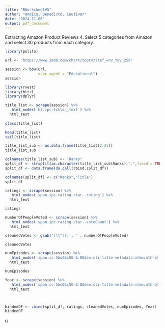 ```yaml
---
title: "RWorksheet#5"
author: "Andica, Benedicto, Cautivar"
date: "2024-11-06"
output: pdf_document
---
```

Extracting Amazon Product Reviews
4. Select 5 categories from Amazon and select 30 products from each category.
```r
library(polite)

url <- 'https://www.imdb.com/chart/toptv/?ref_=nv_tvv_250'

session <- bow(url,
               user_agent = "Educational")
session
```
```r
library(rvest)
library(httr)
library(dplyr)

title_list <- scrape(session) %>%
   html_nodes('h3.ipc-title__text') %>% 
  html_text
  
class(title_list)

head(title_list)
tail(title_list)

title_list_sub <- as.data.frame(title_list[2:25])
title_list_sub

colnames(title_list_sub) <- "Ranks"
split_df <- strsplit(as.character(title_list_sub$Ranks),".",fixed = TRUE)
split_df <- data.frame(do.call(rbind,split_df))

colnames(split_df) <- c("Ranks","Title") 
split_df

ratings <- scrape(session) %>%
   html_nodes('span.ipc-rating-star--rating') %>% 
  html_text

ratings 

numberOfPeopleVoted <- scrape(session) %>%
   html_nodes('span.ipc-rating-star--voteCount') %>% 
  html_text

cleanedVotes <- gsub('[\\"()]', '', numberOfPeopleVoted)

cleanedVotes

numEpisodes <- scrape(session) %>%
   html_nodes('span.sc-5bc66c50-6.OOdsw.cli-title-metadata-item:nth-of-type(2)') %>% 
  html_text

numEpisodes

Year <- scrape(session) %>%
   html_nodes('span.sc-5bc66c50-6.OOdsw.cli-title-metadata-item:nth-of-type(1)') %>% 
  html_text



bindedDF <- cbind(split_df, ratings, cleanedVotes, numEpisodes, Year)
bindedDF
```



g